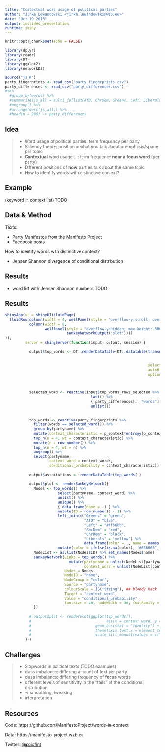 ```yaml
---
title: "Contextual word usage of political parties"
author: "Jirka Lewandowski <jirka.lewandowski@wzb.eu>"
date: "Oct 19 2016"
output: ioslides_presentation
runtime: shiny
---
```


```r
knitr::opts_chunk$set(echo = FALSE)
```

```r
library(dplyr)
library(readr)
library(DT)
library(ggplot2)
library(networkD3)

source("js.R")
party_fingerprints <- read_csv("party_fingerprints.csv")
party_differences <- read_csv("party_differences.csv")
#%>%
  #group_by(words) %>%
  #summarise(js_all = multi_js(list(AfD, ChrDem, Greens, Left, Liberals, SocDem))) %>%
  #ungroup() %>%
  #arrange(desc(js_all)) %>%
  #head(n = 200) -> party_differences
```

## Idea

>- Word usage of political parties: term frequency per party
>- Saliency theory: position = what you talk about = emphasis/space per topic
>- **Contextual** word usage ...: term frequency **near a focus word** (per party)
>- Different positions of **how** parties talk about the same topic
>- How to identify words with distinctive context?

## Example

(keyword in context list) TODO

## Data & Method

Texts:

- Party Manifestos from the Manifesto Project
- Facebook posts

How to identify words with distinctive context?

- Jensen Shannon divergence of conditional distribution

## Results

- word list with Jensen Shannon numbers TODO

## Results

```r
shinyApp(ui = shinyUI(fluidPage(
  fluidRow(column(width = 4, wellPanel(style = "overflow-y:scroll; overflow-x:hidden; max-height: 600px", dataTableOutput("top_words"))),
           column(width = 8,
                  wellPanel(style = "overflow-y:hidden; max-height: 600px",
                            sankeyNetworkOutput("plot"))))
)),
         server = shinyServer(function(input, output, session) {
           
           output$top_words <- DT::renderDataTable(DT::datatable(transmute(party_differences,
                                                                           word = words),
                                                                           # distinctiveness = round(js_all, digits = 3)),
                                                                 selection = "single",
                                                                 autoHideNavigation = TRUE,
                                                                 options = list(lengthChange = FALSE,
                                                                                searching = FALSE,
                                                                                pageLength = 1000)))

           selected_word <- reactive(input$top_words_rows_selected %>%
                                       last() %>%
                                       { party_differences[., "words"] } %>%
                                       unlist())
           
           
           top_words <- reactive(party_fingerprints %>%
             filter(words == selected_word()) %>%
             group_by(partyname) %>%
             mutate(context_characteristic = p_context*entropy(p_context)) %>%
             top_n(n = 4, wt = context_characteristic) %>%
             mutate(n = row_number()) %>%
             top_n(n = 4, wt = n) %>%
             ungroup() %>%
             select(partyname,
                    context_word = context_words,
                    conditional_probability = context_characteristic))
           
           output$associations <- renderDataTable(top_words())
           
           output$plot <- renderSankeyNetwork({
             Nodes <- top_words() %>%
                        select(partyname, context_word) %>%
                        unlist() %>%
                        unique() %>%
                        { data_frame(name = .) } %>%
                        mutate(ID = row_number() - 1) %>%
                        left_join(c("Greens" = "green",
                                    "AfD" = "blue",
                                    "Left" = "#ff66bb",
                                    "SocDem" = "red",
                                    "ChrDem" = "black",
                                    "Liberals" = "yellow") %>%
                                    data_frame(color = ., name = names(.))) %>%
                        mutate(color = ifelse(is.na(color), "#666666", color))
             NodeList <- as.list(Nodes$ID) %>% set_names(Nodes$name)
             sankeyNetwork(Links = top_words() %>%
                             mutate(partyname = unlist(NodeList[partyname]),
                                    context_word = unlist(NodeList[context_word])),
                           Nodes = Nodes,
                           NodeID = "name",
                           NodeGroup = "color",
                           Source = "partyname",
                           colourScale = JS("String"), ## bloody hack
                           Target = "context_word",
                           Value = "conditional_probability",
                           fontSize = 20, nodeWidth = 30, fontFamily = "sans-serif")
             })
           
           # output$plot <- renderPlot(ggplot(top_words(),
           #                                  aes(x = context_word, y = conditional_probability, fill = partyname)) + 
           #                             geom_bar(stat = "identity") + 
           #                             theme(axis.text.x = element_text(angle = 90, hjust = 1)) +
           #                             scale_fill_manual(values = c("Greens" = "green", "AfD" = "blue", "Left" = "#ff66bb", "SocDem" = "red", "ChrDem" = "black", "Liberals" = "yellow")))
         }))
```

## Challenges

>- Stopwords in political texts (TODO examples)
>- class imbalance: differing amount of text per party
>- class imbalance: differing frequency of **focus** words
>- different levels of sensitivity in the "tails" of the conditional distribution
>- -> smoothing, tweaking
>- interpretation

## Resources

Code: https://github.com/ManifestoProject/words-in-context

Data: https://manifesto-project.wzb.eu

Twitter: [@poiofint](https://twitter.com/poiofint)

